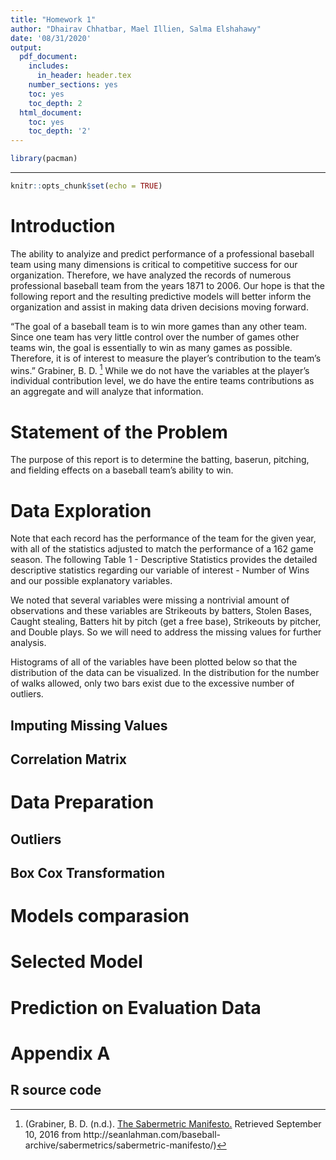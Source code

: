 ```yaml
---
title: "Homework 1"
author: "Dhairav Chhatbar, Mael Illien, Salma Elshahawy"
date: '08/31/2020'
output:
  pdf_document:
    includes:
      in_header: header.tex
    number_sections: yes
    toc: yes
    toc_depth: 2
  html_document:
    toc: yes
    toc_depth: '2'
---
```


\begin{center}
\bigskip
\bigskip
\bigskip
Prepared for:\\
\medskip
Dr. Nasrin Khansari\\
\smallskip
City University of New York, School of Professional Studies - Data 621\\
\bigskip
Prepared by:\\
\medskip

Dhairav Chhatbar\\ 
\smallskip
Mael Illien\\
\smallskip
Salma Elshahawy\\  

\end{center}

```r
library(pacman)
```
---

```r
knitr::opts_chunk$set(echo = TRUE)
```

# Introduction

The ability to analyize and predict performance of a professional baseball team using many dimensions is critical to competitive success for our organization. Therefore, we have analyzed the records of numerous professional baseball team from the years 1871 to 2006. Our hope is that the following report and the resulting predictive models will better inform the organization and assist in making data driven decisions moving forward. 

"The goal of a baseball team is to win more games than any other team. Since one team has very little control over the number of games other teams win, the goal is essentially to win as many games as possible. Therefore, it is of interest to measure the player's contribution to the team's wins." Grabiner, B. D. [^1] While we do not have the variables at the player's individual contribution level, we do have the entire teams contributions as an aggregate and will analyze that information. 

[^1]: (Grabiner, B. D. (n.d.). [The Sabermetric Manifesto.](http://seanlahman.com/baseball-archive/sabermetrics/sabermetric-manifesto/) Retrieved September 10, 2016 from http://seanlahman.com/baseball-archive/sabermetrics/sabermetric-manifesto/) 

# Statement of the Problem

The purpose of this report is to determine the batting, baserun, pitching, and fielding effects on a baseball team's ability to win.  

\newpage
# Data Exploration  

Note that each record has the performance of the team for the given year, with all of the statistics adjusted to match the performance of a 162 game season. The following Table 1 - Descriptive Statistics provides the detailed descriptive statistics regarding our variable of interest - Number of Wins and our possible explanatory variables. 

We noted that several variables were missing a nontrivial amount of observations and these variables are Strikeouts by batters, Stolen Bases, Caught stealing, Batters hit by pitch (get a free base), Strikeouts by pitcher, and Double plays. So we will need to address the missing values for further analysis. 

Histograms of all of the variables have been plotted below so that the distribution of the data can be visualized. In the distribution for the number of walks allowed, only two bars exist due to the excessive number of outliers.


## Imputing Missing Values  


\newpage 

## Correlation Matrix 

\newpage

# Data Preparation  

## Outliers 

## Box Cox Transformation

\newpage

# Models comparasion

# Selected Model 

# Prediction on Evaluation Data

\newpage

# Appendix A

## R source code


